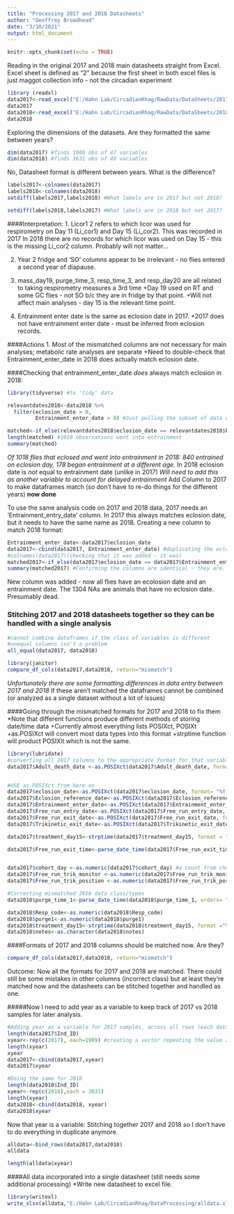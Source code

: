 ```yaml
---
title: "Processing 2017 and 2018 Datasheets"
author: "Geoffrey Broadhead"
date: "3/10/2021"
output: html_document
---
```


```r
knitr::opts_chunk$set(echo = TRUE)
```

Reading in the original 2017 and 2018 main datasheets straight from Excel. 
Excel sheet is defined as "2" because the first sheet in both excel files is just maggot collection info - not the circadian experiment

```r
library (readxl)
data2017<-read_excel("E:/Hahn Lab/CircadianRhag/RawData/DataSheets/2017-08-24_rhagoletis_data_sheet.xlsx", sheet = 2)
data2017
data2018<-read_excel("E:/Hahn Lab/CircadianRhag/RawData/DataSheets/2018-08-14_master_datac_2018_collection_year.xlsx", sheet = 2)
data2018
```
Exploring the dimensions of the datasets. Are they formatted the same between years? 
```r
dim(data2017) #finds 1909 obs of 47 variables
dim(data2018) #finds 3631 obs of 49 variables
```

No, Datasheet format is different between years. What is the difference?
```r
labels2017<-colnames(data2017)
labels2018<-colnames(data2018)
setdiff(labels2017,labels2018) #What labels are in 2017 but not 2018?
```
```r
setdiff(labels2018,labels2017) #What labels are in 2018 but not 2017?
```
####Interpretation: 
1. Licor1 2 refers to which licor was used for respirometry on Day 11 (Li_cor1) and Day 15 (Li_cor2). This was recorded in 2017 In 2018 there are no records for which licor was used on Day 15 - this is the missing Li_cor2 column. Probably will not matter...

2. Year 2 fridge and 'SO' columns appear to be irrelevant - no flies entered a second year of diapause. 

3. mass_day19, purge_time_3, resp_time_3, and resp_day20 are all related to taking respirometry measures a 3rd time 
  +Day 19 used on RT and some GC flies - not SO b/c they are in fridge by that point. 
  +Will not affect main analyses - day 15 is the relevant time point. 
4. Entrainment enter date is the same as eclosion date in 2017. 
  +2017 does not have entrainment enter date - must be inferred from eclosion records. 

####Actions
1. Most of the mismatched columns are not necessary for main analyses; metabolic rate analyses are separate
  +Need to double-check that Entrainment_enter_date in 2018 does actually match eclosion date.


####Checking that entrainment_enter_date *does* always match eclosion in 2018: 
```r
library(tidyverse) #to 'tidy' data
```

```r
relevantdates2018<-data2018 %>%
  filter(eclosion_date > 0,
         Entrainment_enter_date > 0) #Just pulling the subset of data where those columns both have data

matched<-if_else(relevantdates2018$eclosion_date == relevantdates2018$Entrainment_enter_date,TRUE,FALSE) #if the dates are the same - TRUE, if not, FALSE
length(matched) #1018 observations went into entrainment
summary(matched)
```
*Of 1018 flies that eclosed and went into entrainment in 2018: 840 entrained on eclosion day, 178 began entrainment at a different age. 
*In 2018 eclosion date is _not_ equal to entrainment date (unlike in 2017)
*Will need to add this as another variable to account for delayed entrainment
*Add Column to 2017 to make dataframes match (so don't have to re-do things for the different years) __now done__




To use the same analysis code on 2017 and 2018 data, 2017 needs an 'Entrainment_entry_date' column. In 2017 this always matches eclosion date, but it needs to have the same name as 2018. Creating a new column to match 2018 format:
```r
Entrainment_enter_date<-data2017$eclosion_date
data2017<-cbind(data2017, Entrainment_enter_date) #duplicating the eclosion data column in 2017 to match 2018 formatting
#colnames(data2017)(checking that it was added - it was)
matched2017<-if_else(data2017$eclosion_date == data2017$Entrainment_enter_date, TRUE, FALSE, missing = NULL)
summary(matched2017) #Confirming the columns are identical - they are. No returns of "FALSE"
```
New column was added  - now all flies have an ecolosion date and an entrainment date. 
The 1304 NAs are animals that have no eclosion date. Presumably dead. 

### Stitching 2017 and 2018 datasheets together so they can be handled with a single analysis

```r
#cannot combine dataframes if the class of variables is different
#unequal columns isn't a problem
all_equal(data2017, data2018)

library(janitor)
compare_df_cols(data2017,data2018, return="mismatch") 
```
*Unfortunately there are some formatting differences in data entry between 2017 and 2018
*If these aren't matched the dataframes cannot be combined (or analyzed as a single dataset without a lot of issues)


####Going through the mismatched formats for 2017 and 2018 to fix them
*Note that different functions produce different methods of storing date/time data
  +Currently almost everything lists POSIXct, POSIXt
  +as.POSIXct will convert most data types into this format
  +strptime function will product POSIXlt which is not the same. 

```r
library(lubridate)
#converting all 2017 columns to the appropriate format for that variable (dates to POSIXct, numbers should all be numeric etc)
data2017$Adult_death_date <-as.POSIXct(data2017$Adult_death_date, format="%Y-%m-%d") #date from character to POSIXct datetime


#USE as.POSIXct from here on
data2017$eclosion_date<-as.POSIXct(data2017$eclosion_date, format= "%Y-%m-%d")  #several dates in a row to fix
data2017$Eclosion_reference_date<-as.POSIXct(data2017$Eclosion_reference_date, format= "%Y-%m-%d")
data2017$Entrainment_enter_date<-as.POSIXct(data2017$Entrainment_enter_date, format= "%Y-%m-%d")
data2017$Free_run_entry_date<-as.POSIXct(data2017$Free_run_entry_date, format= "%Y-%m-%d")
data2017$Free_run_exit_date<-as.POSIXct(data2017$Free_run_exit_date, format= "%Y-%m-%d")
data2017$Trikinetic_exit_date<-as.POSIXct(data2017$Trikinetic_exit_date, format= "%Y-%m-%d")

data2017$treatment_day15<-strptime(data2017$treatment_day15, format = "%Y-%m-%d")

data2017$Free_run_exit_time<-parse_date_time(data2017$Free_run_exit_time, orders = "HM")


data2017$cohort_day <-as.numeric(data2017$cohort_day) #a count from character to numeric
data2017$Free_run_trik_monitor <-as.numeric(data2017$Free_run_trik_monitor)
data2017$Free_run_trik_position <-as.numeric(data2017$Free_run_trik_position)

#Correcting mismatched 2018 data class/types
data2018$purge_time_1<-parse_date_time(data2018$purge_time_1, orders= "HM")

data2018$Resp_code<-as.numeric(data2018$Resp_code)
data2018$purge1<-as.numeric(data2018$purge1)
data2018$treatment_day15<-strptime(data2018$treatment_day15, format ="%Y-%m-%d")
data2018$notes<-as.character(data2018$notes)

```

####Formats of 2017 and 2018 columns should be matched now. Are they?
```r
compare_df_cols(data2017,data2018, return="mismatch") 
```
Outcome: Now all the formats for 2017 and 2018 are matched. There could still be some mistakes in other columns (incorrect class) but at least they're matched now and the datasheets can be stitched together and handled as one.

#####Now I need to add year as a variable to keep track of 2017 vs 2018 samples for later analysis. 
```r
#Adding year as a variable for 2017 samples, across all rows (each data point has a year)
length(data2017$Ind_ID)
xyear<-rep(c(2017), each=1909) #creating a vector repeating the value 2017 at 1909 times (matched to # rows)
length(xyear)
xyear
data2017<-cbind(data2017,xyear)
data2017$xyear

#Doing the same for 2018
length(data2018$Ind_ID)
xyear<-rep(c(2018),each = 3631)
length(xyear)
data2018<-cbind(data2018, xyear)
data2018$xyear
```

Now that year is a variable: 
Stitching together 2017 and 2018 so I don't have to do everything in duplicate anymore. 
```r
alldata<-bind_rows(data2017,data2018)
alldata
```

```r
length(alldata$xyear)
```
####All data incorporated into a single datasheet (still needs some additional processing)
*Write new datasheet to excel file. 

```r
library(writexl)
write_xlsx(alldata,"E:/Hahn Lab/CircadianRhag/DataProcessing/alldata.xlsx")
```